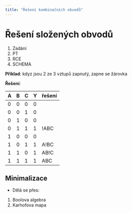 ```yaml
---
title: "Řešení kombinačních obvodů"
---
```


# Řešení složených obvodů

1. Zadání
2. PT
3. RCE
4. SCHEMA

**Příklad**: kdyz jsou 2 ze 3 vztupů zapnutý, zapne se žárovka

**Řešení**:

| A   | B   | C   | Y   | řešení |
| --- | --- | --- | --- | ------ |
| 0   | 0   | 0   | 0   |        |
| 0   | 0   | 1   | 0   |        |
| 0   | 1   | 0   | 0   |        |
| 0   | 1   | 1   | 1   | !ABC   |
| 1   | 0   | 0   | 0   |        |
| 1   | 0   | 1   | 1   | A!BC   |
| 1   | 1   | 0   | 1   | AB!C   |
| 1   | 1   | 1   | 1   | ABC    |

## Minimalizace

- Dělá se přes:

1. Boolova algebra
1. Karhofova mapa
